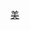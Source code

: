 {{Wikipedia category|hidden=yes|container=yes}}
{{Eponymous category}}

{{CatRel|美國人}}

[[分类:以各国人命名的分类|美]]